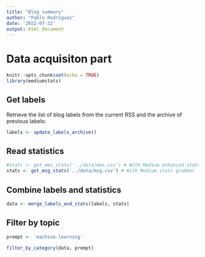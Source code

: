 ```yaml
---
title: "Blog summary"
author: "Pablo Rodríguez"
date: '2022-07-22'
output: html_document
---
```


# Data acquisiton part

```r
knitr::opts_chunk$set(echo = TRUE)
library(mediumstats)
```

## Get labels

Retrieve the list of blog labels from the current RSS and the archive of previous labels:

```r
labels <- update_labels_archive()
```

## Read statistics

```r
#stats <- get_mes_stats('../data/mes.csv') # With Medium enhanced stats
stats <- get_msg_stats('../data/msg.csv') # With Medium stats grabber
```

## Combine labels and statistics

```r
data <- merge_labels_and_stats(labels, stats)
```

## Filter by topic

```r
prompt <- 'machine-learning'

filter_by_category(data, prompt)
```
